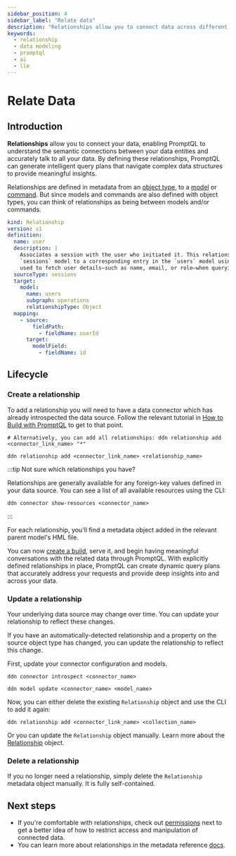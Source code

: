 ```yaml
---
sidebar_position: 4
sidebar_label: "Relate data"
description: "Relationships allow you to connect data across different models for PromptQL to understand and access."
keywords:
  - relationship
  - data modeling
  - promptql
  - ai
  - llm
---
```


# Relate Data

## Introduction

**Relationships** allow you to connect your data, enabling PromptQL to understand the semantic connections between your
data entities and accurately talk to all your data. By defining these relationships, PromptQL can generate intelligent
query plans that navigate complex data structures to provide meaningful insights.

Relationships are defined in metadata from an
[object type](/reference/metadata-reference/types.mdx#objecttype-objecttype), to a
[model](/reference/metadata-reference/models.mdx) or [command](/reference/metadata-reference/commands.mdx). But since
models and commands are also defined with object types, you can think of relationships as being between models and/or
commands.

```yaml title="An example relationship for a users table to a sessions table:"
kind: Relationship
version: v1
definition:
  name: user
  description: |
    Associates a session with the user who initiated it. This relationship connects each record in the 
    `sessions` model to a corresponding entry in the `users` model using the `userId` field. It's typically 
    used to fetch user details—such as name, email, or role—when querying session data.
  sourceType: sessions
  target:
    model:
      name: users
      subgraph: operations
      relationshipType: Object
  mapping:
    - source:
        fieldPath:
          - fieldName: userId
      target:
        modelField:
          - fieldName: id
```

## Lifecycle

### Create a relationship

To add a relationship you will need to have a data connector which has already introspected the data source. Follow the
relevant tutorial in [How to Build with PromptQL](/how-to-build-with-promptql/index.mdx) to get to that point.

```ddn title="Add your relationship by passing the connector's and relationship's names:"
# Alternatively, you can add all relationships: ddn relationship add <connector_link_name> "*"

ddn relationship add <connector_link_name> <relationship_name>
```

:::tip Not sure which relationships you have?

Relationships are generally available for any foreign-key values defined in your data source. You can see a list of all
available resources using the CLI:

```ddn
ddn connector show-resources <connector_name>
```

:::

For each relationship, you'll find a metadata object added in the relevant parent model's HML file.

You can now [create a build](/reference/cli/commands/ddn_supergraph_build.mdx), serve it, and begin having meaningful
conversations with the related data through PromptQL. With explicitly defined relationships in place, PromptQL can
create dynamic query plans that accurately address your requests and provide deep insights into and across your data.

### Update a relationship

Your underlying data source may change over time. You can update your relationship to reflect these changes.

If you have an automatically-detected relationship and a property on the source object type has changed, you can update
the relationship to reflect this change.

First, update your connector configuration and models.

```ddn title="Re-introspect your source:"
ddn connector introspect <connector_name>
```

```ddn title="Then, update your model:"
ddn model update <connector_name> <model_name>
```

Now, you can either delete the existing `Relationship` object and use the CLI to add it again:

```ddn title="Delete your existing relationship manually and add it again:"
ddn relationship add <connector_link_name> <collection_name>
```

Or you can update the `Relationship` object manually. Learn more about the
[Relationship](/reference/metadata-reference/relationships.mdx) object.

### Delete a relationship

If you no longer need a relationship, simply delete the `Relationship` metadata object manually. It is fully
self-contained.

## Next steps

- If you're comfortable with relationships, check out [permissions](/metadata/permissions.mdx) next to get a better idea
  of how to restrict access and manipulation of connected data.
- You can learn more about relationships in the metadata reference
  [docs](/reference/metadata-reference/relationships.mdx).
